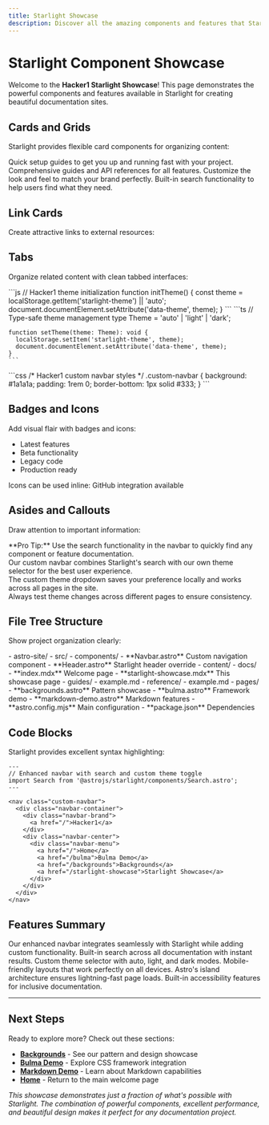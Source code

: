 ```yaml
---
title: Starlight Showcase
description: Discover all the amazing components and features that Starlight offers for documentation sites.
---
```



<Navbar />

# Starlight Component Showcase

Welcome to the **Hacker1 Starlight Showcase**! This page demonstrates the powerful components and features available in Starlight for creating beautiful documentation sites.

## Cards and Grids

Starlight provides flexible card components for organizing content:

<CardGrid>
  <Card title="🚀 Getting Started" icon="rocket">
    Quick setup guides to get you up and running fast with your project.
  </Card>
  <Card title="📚 Documentation" icon="document">
    Comprehensive guides and API references for all features.
  </Card>
  <Card title="🎨 Theming" icon="setting">
    Customize the look and feel to match your brand perfectly.
  </Card>
  <Card title="🔍 Search" icon="magnifier">
    Built-in search functionality to help users find what they need.
  </Card>
</CardGrid>

## Link Cards

Create attractive links to external resources:

<CardGrid>
  <LinkCard 
    title="Hacker1 Backgrounds" 
    description="Explore our collection of dark mode background patterns and designs."
    href="/backgrounds" 
  />
  <LinkCard 
    title="Bulma Framework Demo" 
    description="See how the Bulma CSS framework integrates with our design system."
    href="/bulma" 
  />
  <LinkCard 
    title="Official Starlight Docs" 
    description="Learn more about Starlight's features and capabilities."
    href="https://starlight.astro.build" 
  />
</CardGrid>

## Tabs

Organize related content with clean tabbed interfaces:

<Tabs>
  <TabItem label="JavaScript">
    ```js
    // Hacker1 theme initialization
    function initTheme() {
      const theme = localStorage.getItem('starlight-theme') || 'auto';
      document.documentElement.setAttribute('data-theme', theme);
    }
    ```
  </TabItem>
  <TabItem label="TypeScript">
    ```ts
    // Type-safe theme management
    type Theme = 'auto' | 'light' | 'dark';
    
    function setTheme(theme: Theme): void {
      localStorage.setItem('starlight-theme', theme);
      document.documentElement.setAttribute('data-theme', theme);
    }
    ```
  </TabItem>
  <TabItem label="CSS">
    ```css
    /* Hacker1 custom navbar styles */
    .custom-navbar {
      background: #1a1a1a;
      padding: 1rem 0;
      border-bottom: 1px solid #333;
    }
    ```
  </TabItem>
</Tabs>

## Badges and Icons

Add visual flair with badges and icons:

- <Badge text="New" variant="tip" /> Latest features
- <Badge text="Experimental" variant="caution" /> Beta functionality  
- <Badge text="Deprecated" variant="danger" /> Legacy code
- <Badge text="Stable" variant="success" /> Production ready

Icons can be used inline: <Icon name="github" size="1.2em" /> GitHub integration available

## Asides and Callouts

Draw attention to important information:

<Aside>
**Pro Tip:** Use the search functionality in the navbar to quickly find any component or feature documentation.
</Aside>

<Aside type="tip" title="Hacker1 Navigation">
Our custom navbar combines Starlight's search with our own theme selector for the best user experience.
</Aside>

<Aside type="caution" title="Theme Switching">
The custom theme dropdown saves your preference locally and works across all pages in the site.
</Aside>

<Aside type="danger" title="Important">
Always test theme changes across different pages to ensure consistency.
</Aside>

## File Tree Structure

Show project organization clearly:

<FileTree>
- astro-site/
  - src/
    - components/
      - **Navbar.astro** Custom navigation component
      - **Header.astro** Starlight header override
    - content/
      - docs/
        - **index.mdx** Welcome page
        - **starlight-showcase.mdx** This showcase page
        - guides/
          - example.md
        - reference/
          - example.md
    - pages/
      - **backgrounds.astro** Pattern showcase
      - **bulma.astro** Framework demo
      - **markdown-demo.astro** Markdown features
  - **astro.config.mjs** Main configuration
  - **package.json** Dependencies
</FileTree>

## Code Blocks

Starlight provides excellent syntax highlighting:

```astro title="components/Navbar.astro" {3,8-12}
---
// Enhanced navbar with search and custom theme toggle
import Search from '@astrojs/starlight/components/Search.astro';
---

<nav class="custom-navbar">
  <div class="navbar-container">
    <div class="navbar-brand">
      <a href="/">Hacker1</a>
    </div>
    <div class="navbar-center">
      <div class="navbar-menu">
        <a href="/">Home</a>
        <a href="/bulma">Bulma Demo</a>
        <a href="/backgrounds">Backgrounds</a>
        <a href="/starlight-showcase">Starlight Showcase</a>
      </div>
    </div>
  </div>
</nav>
```

## Features Summary

<CardGrid>
  <Card title="🎯 Custom Navigation" icon="bars">
    Our enhanced navbar integrates seamlessly with Starlight while adding custom functionality.
  </Card>
  <Card title="🔍 Powerful Search" icon="magnifier">
    Built-in search across all documentation with instant results.
  </Card>
  <Card title="🌙 Theme Control" icon="moon">
    Custom theme selector with auto, light, and dark modes.
  </Card>
  <Card title="📱 Responsive Design" icon="laptop">
    Mobile-friendly layouts that work perfectly on all devices.
  </Card>
  <Card title="⚡ Fast Performance" icon="rocket">
    Astro's island architecture ensures lightning-fast page loads.
  </Card>
  <Card title="♿ Accessibility" icon="approve-check">
    Built-in accessibility features for inclusive documentation.
  </Card>
</CardGrid>

---

## Next Steps

Ready to explore more? Check out these sections:

- **[Backgrounds](/backgrounds)** - See our pattern and design showcase
- **[Bulma Demo](/bulma)** - Explore CSS framework integration  
- **[Markdown Demo](/markdown-demo)** - Learn about Markdown capabilities
- **[Home](/)** - Return to the main welcome page

*This showcase demonstrates just a fraction of what's possible with Starlight. The combination of powerful components, excellent performance, and beautiful design makes it perfect for any documentation project.*
